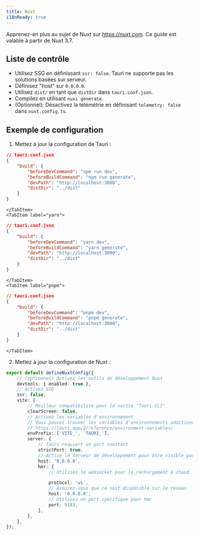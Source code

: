 ```yaml
---
title: Nuxt
i18nReady: true
---
```



Apprenez-en plus au sujet de Nuxt sur https://nuxt.com. Ce guide est valable à partir de Nuxt 3.7.

## Liste de contrôle

- Utilisez SSG en définissant `ssr: false`. Tauri ne supporte pas les solutions basées sur serveur.
- Définisez "host" sur `0.0.0.0`.
- Utilisez `dist/` en tant que `distDir` dans `tauri.conf.json`.
- Compilez en utilisant `nuxi generate`.
- (Optionnel): Désactivez la télémétrie en définisant `telemetry: false` dans `nuxt.config.ts`.

## Exemple de configuration

1. Mettez à jour la configuration de Tauri :

<Tabs>
	<TabItem label="npm">
	
```json
// tauri.conf.json
{
	"build": {
		"beforeDevCommand": "npm run dev",
		"beforeBuildCommand": "npm run generate",
		"devPath": "http://localhost:3000",
		"distDir": "../dist"
	}
}
```
	
	</TabItem>
	<TabItem label="yarn">
	
```json
// tauri.conf.json
{
	"build": {
		"beforeDevCommand": "yarn dev",
		"beforeBuildCommand": "yarn generate",
		"devPath": "http://localhost:3000",
		"distDir": "../dist"
	}
}
```
	
	</TabItem>
	<TabItem label="pnpm">
	
```json
// tauri.conf.json
{
	"build": {
		"beforeDevCommand": "pnpm dev",
		"beforeBuildCommand": "pnpm generate",
		"devPath": "http://localhost:3000",
		"distDir": "../dist"
	}
}
```
	
	</TabItem>
</Tabs>

2. Mettez à jour la configuration de Nuxt :

```ts
export default defineNuxtConfig({
	// (optionnel) Activez les outils de développement Nuxt
	devtools: { enabled: true },
	// Activez SSG
	ssr: false,
	vite: {
		// Meilleur compatibilité pour la sortie "Tauri CLI"
		clearScreen: false,
		// Activez les variables d'environnement
		// Vous pouvez trouver les variables d'environnements additionnelles sur
		// https://tauri.app/2/reference/environment-variables/
		envPrefix: ['VITE_', 'TAURI_'],
		server: {
			// Tauri requiert un port constant
			strictPort: true,
			// Active le serveur de développement pour être visible par les autres appareils pour le développement mobile
			host: '0.0.0.0',
			hmr: {
				// Utilisez le websocket pour le rechargement à chaud

				protocol: 'ws',
				// Assurez-vous que ce soit disponible sur le réseau
				host: '0.0.0.0',
				// Utilisez un port spécifique pour hmr
				port: 5183,
			},
		},
	},
});
```
